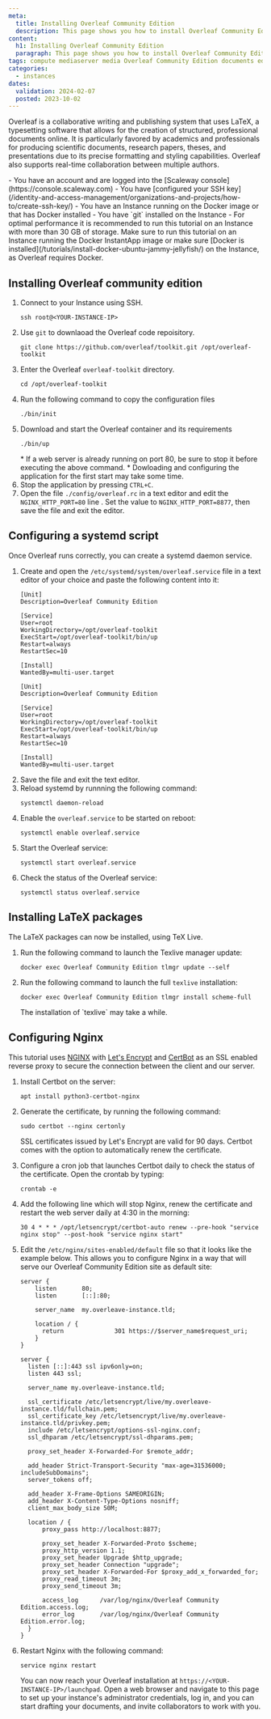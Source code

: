 ```yaml
---
meta:
  title: Installing Overleaf Community Edition
  description: This page shows you how to install Overleaf Community Edition on Ubuntu Linux
content:
  h1: Installing Overleaf Community Edition
  paragraph: This page shows you how to install Overleaf Community Edition on Ubuntu Linux
tags: compute mediaserver media Overleaf Community Edition documents editor
categories:
  - instances
dates:
  validation: 2024-02-07
  posted: 2023-10-02
---
```


Overleaf is a collaborative writing and publishing system that uses LaTeX, a typesetting software that allows for the creation of structured, professional documents online.
It is particularly favored by academics and professionals for producing scientific documents, research papers, theses, and presentations due to its precise formatting and styling capabilities. Overleaf also supports real-time collaboration between multiple authors.

<Macro id="requirements" />

<Message type="requirement">
  - You have an account and are logged into the [Scaleway console](https://console.scaleway.com)
  - You have [configured your SSH key](/identity-and-access-management/organizations-and-projects/how-to/create-ssh-key/)
  - You have an Instance running on the Docker image or that has Docker installed
  - You have `git` installed on the Instance
  - For optimal performance it is recommended to run this tutorial on an Instance with more than 30 GB of storage.
</Message>

<Message type="tip">
  Make sure to run this tutorial on an Instance running the Docker InstantApp image or make sure [Docker is installed](/tutorials/install-docker-ubuntu-jammy-jellyfish/) on the Instance, as Overleaf requires Docker.
</Message>

## Installing Overleaf community edition

1. Connect to your Instance using SSH.
    ```
    ssh root@<YOUR-INSTANCE-IP>
    ```
2. Use `git` to downlaoad the Overleaf code repoisitory.
    ```
    git clone https://github.com/overleaf/toolkit.git /opt/overleaf-toolkit
    ```
3. Enter the Overleaf `overleaf-toolkit` directory.
    ```
    cd /opt/overleaf-toolkit
    ```
4. Run the following command to copy the configuration files
    ```
    ./bin/init
    ```
5. Download and start the Overleaf container and its requirements
    ```
    ./bin/up
    ```
    <Message type="tip">
      * If a web server is already running on port 80, be sure to stop it before executing the above command.
      * Dowloading and configuring the application for the first start may take some time.
    </Message>
6. Stop the application by pressing `CTRL+C`.
7. Open the file `./config/overleaf.rc` in a text editor and edit the `NGINX_HTTP_PORT=80` line . Set the value to `NGINX_HTTP_PORT=8877`, then save the file and exit the editor.

## Configuring a systemd script

Once Overleaf runs correctly, you can create a systemd daemon service.

1. Create and open the `/etc/systemd/system/overleaf.service` file in a text editor of your choice and paste the following content into it:
    ```
    [Unit]
    Description=Overleaf Community Edition

    [Service]
    User=root
    WorkingDirectory=/opt/overleaf-toolkit
    ExecStart=/opt/overleaf-toolkit/bin/up
    Restart=always
    RestartSec=10

    [Install]
    WantedBy=multi-user.target

    [Unit]
    Description=Overleaf Community Edition

    [Service]
    User=root
    WorkingDirectory=/opt/overleaf-toolkit
    ExecStart=/opt/overleaf-toolkit/bin/up
    Restart=always
    RestartSec=10

    [Install]
    WantedBy=multi-user.target
    ```
2. Save the file and exit the text editor.
3. Reload systemd by runnning the following command:
    ```
    systemctl daemon-reload
    ```
4. Enable the `overleaf.service` to be started on reboot:
    ```
    systemctl enable overleaf.service
    ```
5. Start the Overleaf service:
    ```
    systemctl start overleaf.service
    ```
6. Check the status of the Overleaf service:
    ```
    systemctl status overleaf.service
    ```

## Installing LaTeX packages

The LaTeX packages can now be installed, using TeX Live.
1. Run the following command to launch the Texlive manager update:
    ```
    docker exec Overleaf Community Edition tlmgr update --self
    ```
2. Run the following command to launch the full `texlive` installation:
    ```
    docker exec Overleaf Community Edition tlmgr install scheme-full
    ```
    <Message type="note">
      The installation of `texlive` may take a while.
    </Message>

## Configuring Nginx

This tutorial uses [NGINX](https://nginx.org/en/) with [Let's Encrypt](https://letsencrypt.org/) and [CertBot](https://certbot.eff.org/) as an SSL enabled reverse proxy to secure the connection between the client and our server.

1. Install Certbot on the server:
    ```
    apt install python3-certbot-nginx
    ```
2. Generate the certificate, by running the following command:
    ```
    sudo certbot --nginx certonly
    ```

    SSL certificates issued by Let's Encrypt are valid for 90 days. Certbot comes with the option to automatically renew the certificate.
3. Configure a cron job that launches Certbot daily to check the status of the certificate. Open the crontab by typing:
    ```
    crontab -e
    ```
4. Add the following line which will stop Nginx, renew the certificate and restart the web server daily at 4:30 in the morning:
    ```
    30 4 * * * /opt/letsencrypt/certbot-auto renew --pre-hook "service nginx stop" --post-hook "service nginx start"
    ```
5.  Edit the `/etc/nginx/sites-enabled/default` file so that it looks like the example below. This allows you to configure Nginx in a way that will serve our Overleaf Community Edition site as default site:
    ```
    server {
        listen       80;
        listen       [::]:80;

        server_name  my.overleave-instance.tld;

        location / {
          return              301 https://$server_name$request_uri;
        }
    }

    server {
      listen [::]:443 ssl ipv6only=on;
      listen 443 ssl;

      server_name my.overleave-instance.tld;

      ssl_certificate /etc/letsencrypt/live/my.overleave-instance.tld/fullchain.pem;
      ssl_certificate_key /etc/letsencrypt/live/my.overleave-instance.tld/privkey.pem;
      include /etc/letsencrypt/options-ssl-nginx.conf;
      ssl_dhparam /etc/letsencrypt/ssl-dhparams.pem;

      proxy_set_header X-Forwarded-For $remote_addr;

      add_header Strict-Transport-Security "max-age=31536000; includeSubDomains";
      server_tokens off;

      add_header X-Frame-Options SAMEORIGIN;
      add_header X-Content-Type-Options nosniff;
      client_max_body_size 50M;

      location / {
          proxy_pass http://localhost:8877;

          proxy_set_header X-Forwarded-Proto $scheme;
          proxy_http_version 1.1;
          proxy_set_header Upgrade $http_upgrade;
          proxy_set_header Connection "upgrade";
          proxy_set_header X-Forwarded-For $proxy_add_x_forwarded_for;
          proxy_read_timeout 3m;
          proxy_send_timeout 3m;

          access_log      /var/log/nginx/Overleaf Community Edition.access.log;
          error_log       /var/log/nginx/Overleaf Community Edition.error.log;
      }
    }
    ```
6. Restart Nginx with the following command:
    ```
    service nginx restart
    ```
    You can now reach your Overleaf installation at `https://<YOUR-INSTANCE-IP>/launchpad`.
    Open a web browser and navigate to this page to set up your instance's administrator credentials, log in, and you can start drafting your documents, and invite collaborators to work with you.